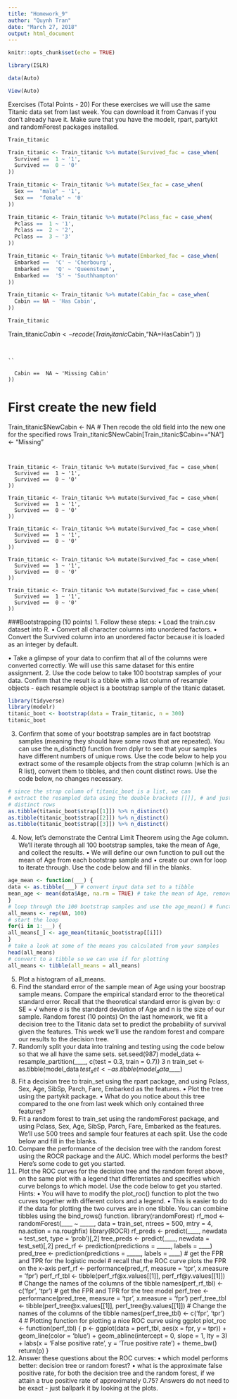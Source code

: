 ```yaml
---
title: "Homework_9"
author: "Quynh Tran"
date: "March 27, 2018"
output: html_document
---
```


```r
knitr::opts_chunk$set(echo = TRUE)
```

```r
library(ISLR)

data(Auto)

View(Auto)
```
Exercises (Total Points - 20)
For these exercises we will use the same Titanic data set from last week. You can download it from Canvas if you don’t already have it.
Make sure that you have the modelr, rpart, partykit and randomForest packages installed. 

```r
Train_titanic
```

```r
Train_titanic <- Train_titanic %>% mutate(Survived_fac = case_when(
  Survived ==  1 ~ '1',
  Survived ==  0 ~ '0'
))

Train_titanic <- Train_titanic %>% mutate(Sex_fac = case_when(
  Sex ==  "male" ~ '1',
  Sex ==  "female" ~ '0'
))

Train_titanic <- Train_titanic %>% mutate(Pclass_fac = case_when(
  Pclass ==  1 ~ '1',
  Pclass ==  2 ~ '2',
  Pclass ==  3 ~ '3'
))

Train_titanic <- Train_titanic %>% mutate(Embarked_fac = case_when(
  Embarked ==  'C' ~ 'Cherbourg',
  Embarked ==  'Q' ~ 'Queenstown',
  Embarked ==  'S' ~ 'Southhampton'
))

Train_titanic <- Train_titanic %>% mutate(Cabin_fac = case_when(
  Cabin == NA ~ 'Has Cabin',
))

Train_titanic
```
Train_titanic$Cabin <- recode(Train_titanic$Cabin,"NA=HasCabin")
))

```


``
  
  Cabin ==  NA ~ 'Missing Cabin'
))

```
# First create the new field
Train_titanic$NewCabin <- NA
# Then recode the old field into the new one for the specified rows
Train_titanic$NewCabin[Train_titanic$Cabin=="NA"] <- "Missing"

```  


Train_titanic <- Train_titanic %>% mutate(Survived_fac = case_when(
  Survived ==  1 ~ '1',
  Survived ==  0 ~ '0'
))

Train_titanic <- Train_titanic %>% mutate(Survived_fac = case_when(
  Survived ==  1 ~ '1',
  Survived ==  0 ~ '0'
))

Train_titanic <- Train_titanic %>% mutate(Survived_fac = case_when(
  Survived ==  1 ~ '1',
  Survived ==  0 ~ '0'
))

Train_titanic <- Train_titanic %>% mutate(Survived_fac = case_when(
  Survived ==  1 ~ '1',
  Survived ==  0 ~ '0'
))

Train_titanic <- Train_titanic %>% mutate(Survived_fac = case_when(
  Survived ==  1 ~ '1',
  Survived ==  0 ~ '0'
))

```

###Bootstrapping (10 points)
1. Follow these steps:
• Load the train.csv dataset into R.
• Convert all character columns into unordered factors.
• Convert the Survived column into an unordered factor because it is loaded as an integer by default. 

• Take a glimpse of your data to confirm that all of the columns were converted correctly.
We will use this same dataset for this entire assignment.
2. Use the code below to take 100 bootstrap samples of your data. Confirm that the result is a tibble with a list column of resample objects - each resample object is a bootstrap sample of the titanic dataset.
```r
library(tidyverse)
library(modelr)
titanic_boot <- bootstrap(data = Train_titanic, n = 300)
titanic_boot
```


3. Confirm that some of your bootstrap samples are in fact bootstrap samples (meaning they should have some rows that are repeated). You can use the n_distinct() function from dplyr to see that your samples have different numbers of unique rows. Use the code below to help you extract some of the resample objects from the strap column (which is an R list), convert them to tibbles, and then count distinct rows. Use the code below, no changes necessary.


```r
# since the strap column of titanic_boot is a list, we can
# extract the resampled data using the double brackets [[]], # and just pick out a few of them to compare the number of
# distinct rows
as.tibble(titanic_boot$strap[[1]]) %>% n_distinct()
as.tibble(titanic_boot$strap[[2]]) %>% n_distinct() 
as.tibble(titanic_boot$strap[[3]]) %>% n_distinct()

```
 

4. Now, let’s demonstrate the Central Limit Theorem using the Age column. We’ll iterate through all 100 bootstrap samples, take the mean of Age, and collect the results.
• We will define our own function to pull out the mean of Age from each bootstrap sample and
• create our own for loop to iterate through.
Use the code below and fill in the blanks.

```r
age_mean <- function(___) {
data <- as.tibble(___) # convert input data set to a tibble
mean_age <- mean(data$Age, na.rm = TRUE) # take the mean of Age, remove NAs return(____) # return the mean value of Age from data
}
# loop through the 100 bootstrap samples and use the age_mean() # function
all_means <- rep(NA, 100)
# start the loop
for(i in 1:___) {
all_means[_] <- age_mean(titanic_boot$strap[[i]])
}
# take a look at some of the means you calculated from your samples
head(all_means)
# convert to a tibble so we can use if for plotting
all_means <- tibble(all_means = all_means)
```

 
5. Plot a histogram of all_means.
6. Find the standard error of the sample mean of Age using your boostrap sample means. Compare the
empirical standard error to the theoretical standard error.
Recall that the theoretical standard error is given by:
σ
SE = √
where σ is the standard deviation of Age and n is the size of our sample.
Random forest (10 points)
On the last homework, we fit a decision tree to the Titanic data set to predict the probability of survival given the features. This week we’ll use the random forest and compare our results to the decision tree.
1. Randomly split your data into training and testing using the code below so that we all have the same sets.
   set.seed(987)
model_data <- resample_partition(____, c(test = 0.3, train = 0.7))
3
n
 train_set <- as.tibble(model_data$____) test_set <- as.tibble(model_data$____)
2. Fit a decision tree to train_set using the rpart package, and using Pclass, Sex, Age, SibSp, Parch, Fare, Embarked as the features.
• Plot the tree using the partykit package.
• What do you notice about this tree compared to the one from last week which only contained three
features?
3. Fit a random forest to train_set using the randomForest package, and using Pclass, Sex, Age, SibSp, Parch, Fare, Embarked as the features. We’ll use 500 trees and sample four features at each split. Use the code below and fill in the blanks.
4. Compare the performance of the decision tree with the random forest using the ROCR package and the AUC. Which model performs the best?
Here’s some code to get you started.
5. Plot the ROC curves for the decision tree and the random forest above, on the same plot with a legend that differentiates and specifies which curve belongs to which model. Use the code below to get you started. Hints:
• You will have to modify the plot_roc() function to plot the two curves together with different colors and a legend.
• This is easier to do if the data for plotting the two curves are in one tibble. You can combine tibbles using the bind_rows() function.
 library(randomForest)
rf_mod <- randomForest(____ ~ _____,
                         data = train_set,
                         ntrees = 500,
                         mtry = 4,
                         na.action = na.roughfix)
 library(ROCR)
rf_preds <- predict(____, newdata = test_set, type = 'prob')[,2] tree_preds <- predict(____, newdata = test_set)[,2]
pred_rf <- prediction(predictions = _____, labels = ____) pred_tree <- prediction(predictions = _____, labels = ____)
 # get the FPR and TPR for the logistic model
# recall that the ROC curve plots the FPR on the x-axis
perf_rf <- performance(pred_rf, measure = 'tpr', x.measure = 'fpr') perf_rf_tbl <- tibble(perf_rf@x.values[[1]], perf_rf@y.values[[1]])
# Change the names of the columns of the tibble
names(perf_rf_tbl) <- c('fpr', 'tpr')
# get the FPR and TPR for the tree model
perf_tree <- performance(pred_tree, measure = 'tpr', x.measure = 'fpr') perf_tree_tbl <- tibble(perf_tree@x.values[[1]], perf_tree@y.values[[1]])
# Change the names of the columns of the tibble
names(perf_tree_tbl) <- c('fpr', 'tpr')
4
# Plotting function for plotting a nice ROC curve using ggplot
plot_roc <- function(perf_tbl) {
p <- ggplot(data = perf_tbl, aes(x = fpr, y = tpr)) + geom_line(color = 'blue') +
geom_abline(intercept = 0, slope = 1, lty = 3) +
labs(x = 'False positive rate', y = 'True positive rate') + theme_bw()
return(p)
}
6. Answer these questions about the ROC curves:
• which model performs better: decision tree or random forest?
• what is the approximate false positive rate, for both the decision tree and the random forest, if we attain a true positive rate of approximately 0.75? Answers do not need to be exact - just ballpark it by looking at the plots.
